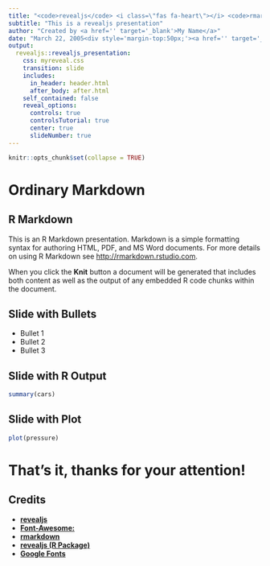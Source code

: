 ```yaml
---
title: "<code>revealjs</code> <i class=\"fas fa-heart\"></i> <code>rmarkdown</code>"
subtitle: "This is a revealjs presentation"
author: "Created by <a href='' target='_blank'>My Name</a>"
date: "March 22, 2005<div style='margin-top:50px;'><a href='' target='_blank'><i style='margin-right:70px;' class='fab fa-linkedin fa-3x'></i></a><a href='https://github.com/schalkdaniel/revealjsRmd' target='_blank'><i style='margin-right:70px;' class='fab fa-github fa-3x'></i></a><a href='' target='_blank'><i class='fab fa-twitter fa-3x'></i></a></div>"
output:
  revealjs::revealjs_presentation:
    css: myreveal.css
    transition: slide
    includes:
      in_header: header.html
      after_body: after.html
    self_contained: false
    reveal_options:
      controls: true
      controlsTutorial: true
      center: true
      slideNumber: true
---
```


```r
knitr::opts_chunk$set(collapse = TRUE)
```

# Ordinary Markdown

## R Markdown

This is an R Markdown presentation. Markdown is a simple formatting syntax for authoring HTML, PDF, and MS Word documents. For more details on using R Markdown see <http://rmarkdown.rstudio.com>.

When you click the **Knit** button a document will be generated that includes both content as well as the output of any embedded R code chunks within the document.

## Slide with Bullets

- Bullet 1
- Bullet 2
- Bullet 3

## Slide with R Output

```r
summary(cars)
```

## Slide with Plot

```r
plot(pressure)
```

# That's it, thanks for your attention!

## Credits

- [**revealjs**](https://revealjs.com/)
- [**Font-Awesome:**](https://www.google.com)
- [**rmarkdown**](https://rmarkdown.rstudio.com/)
- [**revealjs (R Package)**](https://cran.r-project.org/web/packages/revealjs/index.html)
- [**Google Fonts**](https://fonts.google.com/)



